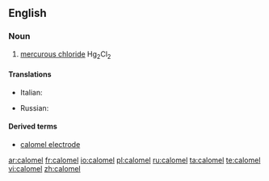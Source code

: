 ==English==

===Noun===
{{en-noun|-}}

# {{inorganic compound}} [[mercurous chloride]] Hg<sub>2</sub>Cl<sub>2</sub>

====Translations====
{{trans-top|mercurous chloride}}
* Italian: {{t-|it|calomelano|m}}
{{trans-mid}}
* Russian: {{t|ru|каломель|f|tr=kalomél'}}
{{trans-bottom}}

====Derived terms====
* [[calomel electrode]]

[[ar:calomel]]
[[fr:calomel]]
[[io:calomel]]
[[pl:calomel]]
[[ru:calomel]]
[[ta:calomel]]
[[te:calomel]]
[[vi:calomel]]
[[zh:calomel]]